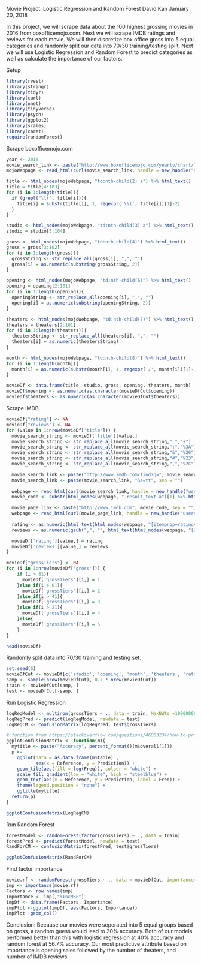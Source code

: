 Movie Project: Logistic Regression and Random Forest
David Kan
January 20, 2018

In this project, we will scrape data about the 100 highest grossing movies in 2016 from boxofficemojo.com.  Next we will scrape IMDB ratings and reviews for each movie.  We will then discretize box office gross into 5 equal categories and randomly split our data into 70/30 training/testing split.  Next we will use Logistic Regression and Random Forest to predict categories as well as calculate the importance of our factors.

Setup
```r
library(rvest)
library(stringr)
library(tidyr)
library(curl)
library(nnet)
library(tidyverse)
library(psych)
library(ggplot2)
library(scales)
library(caret)
require(randomForest)
```

Scrape boxofficemojo.com
```r
year <- 2016
movie_search_link <- paste("http://www.boxofficemojo.com/yearly/chart/?yr=", toString(year), sep = "")
mojoWebpage <- read_html(curl(movie_search_link, handle = new_handle("useragent" = "Mozilla/5.0")))

title <- html_nodes(mojoWebpage, "td:nth-child(2) a") %>% html_text()
title = title[4:103]
for (i in 1:length(title)){
  if (grepl("\\(", title[i])){
    title[i] = substr(title[i], 1, regexpr('\\(', title[i])[1]-2)
  }
}

studio <- html_nodes(mojoWebpage, "td:nth-child(3) a") %>% html_text()
studio = studio[5:104]

gross <- html_nodes(mojoWebpage, "td:nth-child(4)") %>% html_text()
gross = gross[3:102]
for (i in 1:length(gross)){
  grossString <- str_replace_all(gross[i], ",", "")
  gross[i] = as.numeric(substring(grossString, 2))
}

opening <- html_nodes(mojoWebpage, "td:nth-child(6)") %>% html_text()
opening = opening[2:101]
for (i in 1:length(opening)){
  openingString <- str_replace_all(opening[i], ",", "")
  opening[i] = as.numeric(substring(openingString, 2))
}

theaters <- html_nodes(mojoWebpage, "td:nth-child(7)") %>% html_text()
theaters = theaters[2:101]
for (i in 1:length(theaters)){
  theatersString <- str_replace_all(theaters[i], ",", "")
  theaters[i] = as.numeric(theatersString)
}

month <- html_nodes(mojoWebpage, "td:nth-child(8)") %>% html_text()
for (i in 1:length(month)){
  month[i] = as.numeric(substr(month[i], 1, regexpr('/', month[i])[1]-1))
}

movieDf <- data.frame(title, studio, gross, opening, theaters, month)
movieDf$opening <- as.numeric(as.character(movieDfCut$opening))
movieDf$theaters <- as.numeric(as.character(movieDfCut$theaters))
```

Scrape IMDB
```r
movieDf["rating"] <- NA
movieDf["reviews"] <- NA
for (value in 1:nrow(movieDf['title'])) {
  movie_search_string <- movieDf['title'][value,]
  movie_search_string <- str_replace_all(movie_search_string," ","+")
  movie_search_string <- str_replace_all(movie_search_string,":","%3A")
  movie_search_string <- str_replace_all(movie_search_string,"&","%26")
  movie_search_string <- str_replace_all(movie_search_string,"#","%23")
  movie_search_string <- str_replace_all(movie_search_string,",","%2C")

  movie_search_link <- paste("http://www.imdb.com/find?q=", movie_search_string, sep = "")
  movie_search_link <- paste(movie_search_link, "&s=tt", sep = "")
  
  webpage <- read_html(curl(movie_search_link, handle = new_handle("useragent" = "Mozilla/5.0")))
  movie_code <- substr(html_nodes(webpage, ".result_text a")[1] %>% html_attr('href'), 1, 16)

  movie_page_link <- paste("http://www.imdb.com", movie_code, sep = "")
  webpage <- read_html(curl(movie_page_link, handle = new_handle("useragent" = "Mozilla/5.0")))
  
  rating <- as.numeric(html_text(html_nodes(webpage, "[itemprop=ratingValue]"))[1])
  reviews <- as.numeric(gsub(",", "", html_text(html_nodes(webpage, "[itemprop=ratingCount]"))[1]))

  movieDf['rating'][value,] = rating
  movieDf['reviews'][value,] = reviews
}

movieDf["grossTiers"] <- NA
for (i in 1:nrow(movieDf['gross'])) {
    if (i > 81){
      movieDf['grossTiers'][i,] = 1
    }else if(i > 61){
      movieDf['grossTiers'][i,] = 2
    }else if(i > 41){
      movieDf['grossTiers'][i,] = 3
    }else if(i > 21){
      movieDf['grossTiers'][i,] = 4
    }else{
      movieDf['grossTiers'][i,] = 5
    }
} 

head(movieDf)
```

Randomly split data into 70/30 training and testing set.
```r
set.seed(6)
movieDfCut <- movieDf[c('studio', 'opening', 'month', 'theaters', 'rating', 'reviews', 'grossTiers')]
samp <- sample(nrow(movieDfCut), 0.7 * nrow(movieDfCut))
train <- movieDfCut[samp, ]
test <- movieDfCut[-samp, ]
```
Run Logistic Regression
```r
logRegModel <- multinom(grossTiers ~ ., data = train, MaxNWts =10000000)
logRegPred <- predict(logRegModel, newdata = test)
LogRegCM <- confusionMatrix(logRegPred, test$grossTiers)

# function from https://stackoverflow.com/questions/46063234/how-to-produce-a-confusion-matrix-and-find-the-misclassification-rate-of-the-na%C3%AF
ggplotConfusionMatrix <- function(m){
  mytitle <- paste("Accuracy", percent_format()(m$overall[1]))
  p <-
    ggplot(data = as.data.frame(m$table) ,
           aes(x = Reference, y = Prediction)) +
    geom_tile(aes(fill = log(Freq)), colour = "white") +
    scale_fill_gradient(low = "white", high = "steelblue") +
    geom_text(aes(x = Reference, y = Prediction, label = Freq)) +
    theme(legend.position = "none") +
    ggtitle(mytitle)
  return(p)
}

ggplotConfusionMatrix(LogRegCM)
```
Run Random Forest
```r
forestModel <- randomForest(factor(grossTiers) ~ ., data = train)
forestPred <- predict(forestModel, newdata = test)
RandForCM <- confusionMatrix(forestPred, test$grossTiers)

ggplotConfusionMatrix(RandForCM)
```
Find factor importance
```r
movie.rf <- randomForest(grossTiers ~ ., data = movieDfCut, importance=TRUE)
imp <- importance(movie.rf)
Factors <- row.names(imp)
Importance <- imp[,"%IncMSE"]
impDf <- data.frame(Factors, Importance)
impPlot <-ggplot(impDf, aes(Factors, Importance))
impPlot +geom_col()
```
Conclusion:
Because our movies were seperated into 5 equal groups based on gross, a random guess would lead to 20% accuracy.  Both of our models performed better than this with logistic regression at 40% accuracy and random forest at 56.7% accuracy.  Our most predictive attribute based on importance is opening sales followed by the number of theaters, and number of IMDB reviews.